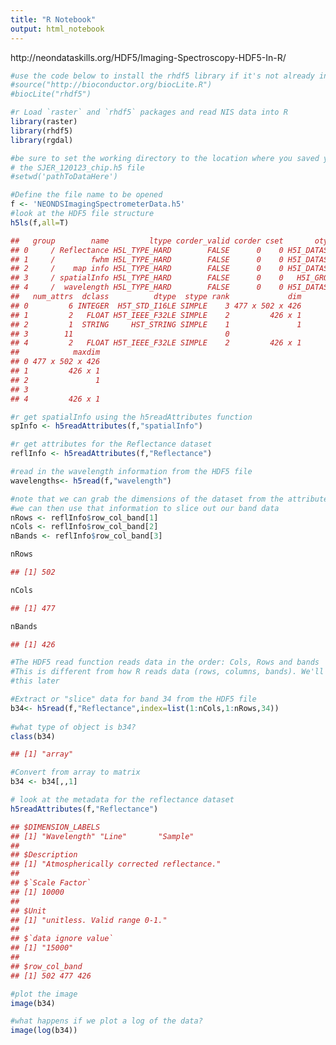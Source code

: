 ```yaml
---
title: "R Notebook"
output: html_notebook
---
```



http://neondataskills.org/HDF5/Imaging-Spectroscopy-HDF5-In-R/

```r
#use the code below to install the rhdf5 library if it's not already installed.
#source("http://bioconductor.org/biocLite.R")
#biocLite("rhdf5")

#r Load `raster` and `rhdf5` packages and read NIS data into R
library(raster)
library(rhdf5)
library(rgdal)
```


```r
#be sure to set the working directory to the location where you saved your
# the SJER_120123_chip.h5 file
#setwd('pathToDataHere')

#Define the file name to be opened
f <- 'NEONDSImagingSpectrometerData.h5'
#look at the HDF5 file structure 
h5ls(f,all=T) 

##   group        name         ltype corder_valid corder cset       otype
## 0     / Reflectance H5L_TYPE_HARD        FALSE      0    0 H5I_DATASET
## 1     /        fwhm H5L_TYPE_HARD        FALSE      0    0 H5I_DATASET
## 2     /    map info H5L_TYPE_HARD        FALSE      0    0 H5I_DATASET
## 3     / spatialInfo H5L_TYPE_HARD        FALSE      0    0   H5I_GROUP
## 4     /  wavelength H5L_TYPE_HARD        FALSE      0    0 H5I_DATASET
##   num_attrs  dclass          dtype  stype rank             dim
## 0         6 INTEGER  H5T_STD_I16LE SIMPLE    3 477 x 502 x 426
## 1         2   FLOAT H5T_IEEE_F32LE SIMPLE    2         426 x 1
## 2         1  STRING     HST_STRING SIMPLE    1               1
## 3        11                                  0                
## 4         2   FLOAT H5T_IEEE_F32LE SIMPLE    2         426 x 1
##            maxdim
## 0 477 x 502 x 426
## 1         426 x 1
## 2               1
## 3                
## 4         426 x 1
```

```r
#r get spatialInfo using the h5readAttributes function 
spInfo <- h5readAttributes(f,"spatialInfo")

#r get attributes for the Reflectance dataset
reflInfo <- h5readAttributes(f,"Reflectance")
```


```r
#read in the wavelength information from the HDF5 file
wavelengths<- h5read(f,"wavelength")
```


```r
#note that we can grab the dimensions of the dataset from the attributes
#we can then use that information to slice out our band data
nRows <- reflInfo$row_col_band[1]
nCols <- reflInfo$row_col_band[2]
nBands <- reflInfo$row_col_band[3]

nRows

## [1] 502

nCols

## [1] 477

nBands

## [1] 426

#The HDF5 read function reads data in the order: Cols, Rows and bands
#This is different from how R reads data (rows, columns, bands). We'll adjust for 
#this later

#Extract or "slice" data for band 34 from the HDF5 file
b34<- h5read(f,"Reflectance",index=list(1:nCols,1:nRows,34))
 
#what type of object is b34?
class(b34)

## [1] "array"
```

```r
#Convert from array to matrix
b34 <- b34[,,1]
```

```r
# look at the metadata for the reflectance dataset
h5readAttributes(f,"Reflectance")

## $DIMENSION_LABELS
## [1] "Wavelength" "Line"       "Sample"    
## 
## $Description
## [1] "Atmospherically corrected reflectance."
## 
## $`Scale Factor`
## [1] 10000
## 
## $Unit
## [1] "unitless. Valid range 0-1."
## 
## $`data ignore value`
## [1] "15000"
## 
## $row_col_band
## [1] 502 477 426

#plot the image
image(b34)
```

```r
#what happens if we plot a log of the data?
image(log(b34))
```


